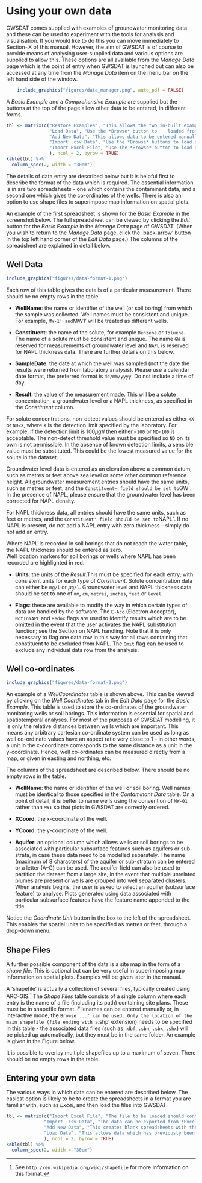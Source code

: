 # Using your own data

GWSDAT comes supplied with examples of groundwater monitoring data and these can be used to experiment with the tools for analysis and visualisation.  If you would like to do this you can move immediately to Section~X of this manual.  However, the aim of GWSDAT is of course to provide means of analysing user-supplied data and various options are supplied to allow this.  These options are all available from the *Manage Data* page which is the point of entry when GWSDAT is launched but can also be accessed at any time from the *Manage Data* item on the menu bar on the left hand side of the window.

```r
    include_graphics("figures/data_manager.png", auto_pdf = FALSE)
```

A *Basic Example* and a *Comprehensive Example* are supplied but the buttons at the top of the page allow other data to be entered, in different forms.

```r
tbl <- matrix(c("Restore Examples", "This allows the two in-built examples to be restored at any point, should this be needed.",
                "Load Data", "Use the *Browse* button to	loaded from a previous GWSDAT session.",
                "Add New Data", "This allows data to be entered manually into a spreadsheet (and saved for later use).",
                "Import .csv Data", "Use the *Browse* buttons to load separate 'Contaminant Data' and 'Well Coordinates' files, each in `.csv` form.  One or more shapefiles may also be loaded.",
                "Import Excel File", "Use the *Browse* button to load an Excel spreadsheet containing both 'Contaminant Data' and 'Well Coordinates'. One or more shapefiles may also be loaded."
                ), ncol = 2, byrow = TRUE)
kable(tbl) %>%
  column_spec(2, width = "30em")
```

<!-- \begin{tabular}{rm{0.7\textwidth}} -->
<!-- \cline{2-2} -->
<!-- \colorbox{NavyBlue}{\color{white} \textsf{Restore Examples}} & -->
<!-- This allows the two in-built examples to be restored at any point, should this be needed.  \\ -->
<!-- \cline{2-2} -->
<!-- \colorbox{NavyBlue}{\color{white} \textsf{Load Data}} & -->
<!-- Use the \textit{Browse} button to	loaded from a previous GWSDAT session. \\ -->
<!-- \cline{2-2} -->
<!-- \colorbox{NavyBlue}{\color{white} \textsf{Add New Data}} & -->
<!-- This allows data to be entered manually into a spreadsheet (and saved for later use).  \\ -->
<!-- \cline{2-2} -->
<!-- \colorbox{NavyBlue}{\color{white} \textsf{Import .csv Data}} & -->
<!-- Use the \textit{Browse} buttons to load separate 'Contaminant Data' and 'Well Coordinates' files, each in \texttt{.csv} form.  One or more shapefiles may also be loaded. \\ -->
<!-- \cline{2-2} -->
<!-- \colorbox{NavyBlue}{\color{white} \textsf{Import Excel File}} & -->
<!-- Use the \textit{Browse} button to load an Excel spreadsheet containing both 'Contaminant Data' and 'Well Coordinates. One or more shapefiles may also be loaded. \\ -->
<!-- \cline{2-2} -->
<!-- \end{tabular} -->

The details of data entry are described below but it is helpful first to describe the format of the data which is required.  The essential information is in are two spreadsheets - one which contains the contaminant data, and a second one which gives the co-ordinates of the wells.  There is also an option to use shape files to superimpose map information on spatial plots.

An example of the first spreadsheet is shown for the *Basic Example* in the screenshot below.  The full spreadsheet can be viewed by clicking the *Edit* button for the *Basic Example* in the *Manage Data* page of GWSDAT.  (When you wish to return to the *Manage Data* page, click the `back-arrow' button in the top left hand corner of the *Edit Data* page.)  The columns of the spreadsheet are explained in detail below.

\fbox{Wayne advises against the use of the term 'contaminant' but this is the terminology used in the software.}

## Well Data

```r
include_graphics("figures/data-format-1.png")
```

Each row of this table gives the details of a particular measurement.  There should be no empty rows in the table.

* **WellName**: the name or identifier of the well (or soil boring) from which the sample was collected. Well names must be consistent and unique. For example, `MW-1' and `MW1' will be treated as different wells.

* **Constituent**: the name of the solute, for example `Benzene` or `Toluene`. The name of a solute must be consistent and unique.  The name `GW` is reserved for measurements of groundwater level and `NAPL` is reserved for NAPL thickness data.  There are further details on this below.

* **SampleDate**: the date at which the well was sampled (not the date the results were returned from laboratory analysis). 
Please use a calendar date format, the preferred format is `dd/mm/yyyy`. Do not include a time of day. 

* **Result**: the value of the measurement made. This will be a solute concentration, a groundwater level or a NAPL thickness, as specified in the *Constituent* column.

For solute concentrations, non-detect values should be entered as either `<X` or `ND<X`, where `X` is the detection limit specified by the laboratory. For example, if the detection limit is $100\mu g/l$ then either `<100` or `ND<100` is acceptable. The non-detect threshold value must be specified so `ND` on its own is not permissible. In the absence of known detection limits, a sensible value must be substituted.  This could be the lowest measured value for the solute in the dataset.   

Groundwater level data is entered as an elevation above a common datum, such as metres or feet above sea level or some other common reference height. All groundwater measurement entries should have the same units, such as metres or feet, and the `Constituent~ field should be set to `GW`. In the presence of NAPL, please ensure that the groundwater level has been corrected for NAPL density.

For NAPL thickness data, all entries should have the same units, such as feet or metres, and the `Constituent' field should be set to `NAPL`.  If no NAPL is present, do not add a NAPL entry with zero thickness -- simply do not add an entry.

Where NAPL is recorded in soil borings that do not reach the water table, the NAPL thickness should be entered as zero.  
Well location markers for soil borings or wells where NAPL has been recorded are  highlighted in red.

* **Units**: the units of the *Result*.This must be specified for each entry, with consistent units for each type of *Constituent*. Solute concentration data can either be `mg/l` or $\mu$`g/l`. Groundwater level and NAPL thickness data should be set to one of `mm`, `cm`, `metres`, `inches`, `feet` or `level`.

* **Flags**: these are available to modify the way in which certain types of data are handled by the software. The `E-Acc` (Electron Acceptor), `NotInNAPL` and `Redox` flags are used to identify results which are to be omitted in the event that the user activates the NAPL substitution function; see the Section on NAPL handling. Note that it is only necessary to flag one data row in this way for all rows containing that constituent to be excluded from NAPL. The `Omit` flag can be used to exclude any individual data row from the analysis. 


## Well co-ordinates

<!-- \label{sec:well-coords} -->

```r
include_graphics("figures/data-format-2.png")
```

An example of a *WellCoordinates* table is shown above.  This can be viewed by clicking on the *Well Coordinates* tab in the *Edit Data* page for the *Basic Example*.  This table is used to store the co-ordinates of the groundwater monitoring wells or soil borings. This information is essential for spatial and spatiotemporal analyses. For most of the purposes of GWSDAT modelling, it is only the relative distances between wells which are important.  This means any arbitrary cartesian co-ordinate system can be used as long as well co-ordinate values have an aspect ratio very close to 1 -- in other words, a unit in the x-coordinate corresponds to the same distance as a unit in the y-coordinate. Hence, well co-ordinates can be measured directly from a map, or given in easting and northing, etc. 

The columns of the spreadsheet are described below.  There should be no empty rows in the table.

* **WellName**: the name or identifier of the well or soil boring. Well names must be identical to those specified in the *Contaminant Data* table. On a point of detail, it is better to name wells using the convention of `MW-01` rather than `MW1` so that plots in GWSDAT are correctly ordered. 

* **XCoord**: the x-coordinate of the well.

* **YCoord**: the y-coordinate of the well.

* **Aquifer**: an optional column which allows wells or soil borings to be associated with particular subsurface features such as aquifers or sub-strata, in case these data need to be modelled separately. The name (maximum of 8 characters) of the aquifer or sub-stratum can be entered or a letter (A--G) can be used.  The aquifer field can also be used to partition the dataset from a large site, in the event that multiple unrelated plumes are present or wells are grouped into well separated clusters. When analysis begins, the user is asked to select an aquifer (subsurface feature) to analyse. Plots generated using data associated with particular subsurface features have the feature name appended to the title. 

Notice the *Coordinate Unit* button in the box to the left of the spreadsheet.  This enables the spatial units to be specified as metres or feet, through a drop-down menu.


## Shape Files

<!-- \label{sec:shapefiles} -->

A further possible component of the data is a site map in the form of a *shape file*.  This is optional but can be very useful in superimposing map information on spatial plots.  Examples will be given later in the manual.

\fbox{The paragraphs below need to be updated.}

A 'shapefile' is actually a collection of several files, typically created using ARC-GIS.^[See `http://en.wikipedia.org/wiki/Shapefile` for more information on this format.]  The *Shape Files* table consists of a single column where each entry is the name of a file (including its path) containing site plans.  These must be in shapefile format. Filenames can be entered manually or, in interactive mode, the `Browse ...' can be used. Only the location of the main shapefile (file ending with a `.shp' extension) needs to be specified in this table - the associated data files (such as `.dbf`, `.sbn`, `.sbx`, `.shx`) will be picked up automatically, but they must be in the same folder. An example is given in the Figure below. 

It is possible to overlay multiple shapefiles up to a maximum of seven.  There should be no empty rows in the table.


## Entering your own data

<!-- \label{sec:entering-data} -->

The various ways in which data can be entered are described below.  The easiest option is likely to be to create the spreadsheets in a format you are familiar with, such as *Excel*, and then load the files into GWSDAT.

```r
tbl <- matrix(c("Import Excel File", "The file to be loaded should contain two spreadsheets labelled `Contaminant Data` and `Well Coordinates` and have the structure described above.  An example spreadsheet is available at *web address at gwsdat.net*.",
              "Import .csv Data", "The data can be exported from *Excel() into `.csv` format.  In this case there should be separate `.csv` files for the *Contaminant Data* and *Well Coordinates*.  Click on the *Browse* button to select these files.  For convenience, GWSDAT gives options for the *Column separator* and the *Quote for Character Strings* at the foot of this page. Click on the *Import|* button to read the data.",
              "Add New Data", "This creates blank spreadsheets with the required structure.  Entries can by typed in directly or copied and pasted from another source.  There is an *+Add Row* button and right clicking gives further options for adding and removing rows.",
              "Load Data", "This allows data which has previously been saved from GWSDAT to be loaded again."
              ), ncol = 2, byrow = TRUE)
kable(tbl) %>%
  column_spec(2, width = "30em")
```

<!-- \colorbox{NavyBlue}{\color{white} \textsf{Import Excel File}}  The file to be loaded should contain two spreadsheets labelled `Contaminant Data' and `Well Coordinates' and have the structure described above.  An example spreadsheet is available at \fbox{web address at gwsdat.net}. -->

<!-- \ -->

<!-- \noindent -->
<!-- \colorbox{NavyBlue}{\color{white} \textsf{Import .csv Data}}   The data can be exported from Excel into \texttt{.csv} format.  In this case there should be separate \texttt{.csv} files for the Contaminant Data and Well Coordinates.  Click on the `Browse' buttons to select these files.  For convenience, GWSDAT gives options for the `Column separator' and the `Quote for Character Strings' at the foot of this page. Click on the `Import' button to lead the data. -->

<!-- \ -->

<!-- \noindent -->
<!-- \colorbox{NavyBlue}{\color{white} \textsf{Add New Data}}  This creates blank spreadsheets with the required structure.  Entries can by typed in directly or copied and pasted from another source.  There is an \textit{+Add Row} button and right clicking gives further options for adding and removing rows. -->

<!-- \ -->

<!-- \noindent -->
<!-- \colorbox{NavyBlue}{\color{white} \textsf{Load Data}}  \fbox{Is this option available - I can't see a Save option?} -->

